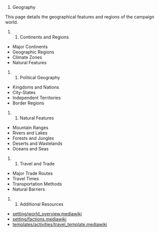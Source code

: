 # Geography

This page details the geographical features and regions of the campaign world.

## Continents and Regions

* Major Continents
* Geographic Regions
* Climate Zones
* Natural Features

## Political Geography

* Kingdoms and Nations
* City-States
* Independent Territories
* Border Regions

## Natural Features

* Mountain Ranges
* Rivers and Lakes
* Forests and Jungles
* Deserts and Wastelands
* Oceans and Seas

## Travel and Trade

* Major Trade Routes
* Travel Times
* Transportation Methods
* Natural Barriers

## Additional Resources

* [[World Overview|setting/world_overview.mediawiki]]
* [[Factions and Organizations|setting/factions.mediawiki]]
* [[Travel System|templates/activities/travel_template.mediawiki]] 